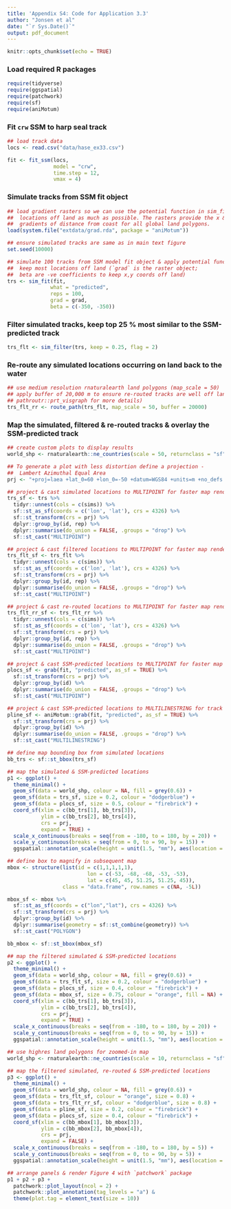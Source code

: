 ```yaml
---
title: 'Appendix S4: Code for Application 3.3'
author: "Jonsen et al"
date: "`r Sys.Date()`"
output: pdf_document
---
```


```r
knitr::opts_chunk$set(echo = TRUE)
```

### Load required R packages
```r
require(tidyverse)
require(ggspatial)
require(patchwork)
require(sf)
require(aniMotum)
```

### Fit `crw` SSM to harp seal track
```r
## load track data
locs <- read.csv("data/hase_ex33.csv")

fit <- fit_ssm(locs, 
               model = "crw", 
               time.step = 12, 
               vmax = 4)
```

### Simulate tracks from SSM fit object
```r
## load gradient rasters so we can use the potential function in sim_fit to keep
##  locations off land as much as possible. The rasters provide the x & y 
##  gradients of distance from coast for all global land polygons.
load(system.file("extdata/grad.rda", package = "aniMotum"))

## ensure simulated tracks are same as in main text figure
set.seed(10000)

## simulate 100 tracks from SSM model fit object & apply potential function to
##  keep most locations off land (`grad` is the raster object; 
##  beta are -ve coefficients to keep x,y coords off land)
trs <- sim_fit(fit,
              what = "predicted",
              reps = 100,
              grad = grad,
              beta = c(-350, -350))
```


### Filter simulated tracks, keep top 25 % most similar to the SSM-predicted track
```r
trs_flt <- sim_filter(trs, keep = 0.25, flag = 2)
```

### Re-route any simulated locations occurring on land back to the water
```r
## use medium resolution rnaturalearth land polygons (map_scale = 50)
## apply buffer of 20,000 m to ensure re-routed tracks are well off land (see 
## pathroutr::prt_visgraph for more details)
trs_flt_rr <- route_path(trs_flt, map_scale = 50, buffer = 20000)
```

### Map the simulated, filtered & re-routed tracks & overlay the SSM-predicted track
```r
## create custom plots to display results
world_shp <- rnaturalearth::ne_countries(scale = 50, returnclass = "sf")

## To generate a plot with less distortion define a projection - 
##  Lambert Azimuthal Equal Area
prj <- "+proj=laea +lat_0=60 +lon_0=-50 +datum=WGS84 +units=m +no_defs +ellps=WGS84"

## project & cast simulated locations to MULTIPOINT for faster map rendering
trs_sf <- trs %>% 
  tidyr::unnest(cols = c(sims)) %>% 
  sf::st_as_sf(coords = c('lon', 'lat'), crs = 4326) %>% 
  sf::st_transform(crs = prj) %>%
  dplyr::group_by(id, rep) %>%
  dplyr::summarise(do_union = FALSE, .groups = "drop") %>%
  sf::st_cast("MULTIPOINT")

## project & cast filtered locations to MULTIPOINT for faster map rendering
trs_flt_sf <- trs_flt %>% 
  tidyr::unnest(cols = c(sims)) %>% 
  sf::st_as_sf(coords = c('lon', 'lat'), crs = 4326) %>% 
  sf::st_transform(crs = prj) %>%
  dplyr::group_by(id, rep) %>%
  dplyr::summarise(do_union = FALSE, .groups = "drop") %>%
  sf::st_cast("MULTIPOINT")

## project & cast re-routed locations to MULTIPOINT for faster map rendering
trs_flt_rr_sf <- trs_flt_rr %>% 
  tidyr::unnest(cols = c(sims)) %>% 
  sf::st_as_sf(coords = c('lon', 'lat'), crs = 4326) %>% 
  sf::st_transform(crs = prj) %>%
  dplyr::group_by(id, rep) %>%
  dplyr::summarise(do_union = FALSE, .groups = "drop") %>%
  sf::st_cast("MULTIPOINT")

## project & cast SSM-predicted locations to MULTIPOINT for faster map rendering
plocs_sf <- grab(fit, "predicted", as_sf = TRUE) %>%
  sf::st_transform(crs = prj) %>%
  dplyr::group_by(id) %>%
  dplyr::summarise(do_union = FALSE, .groups = "drop") %>%
  sf::st_cast("MULTIPOINT")
```
\pagebreak
```r
## project & cast SSM-predicted locations to MULTILINESTRING for track lines
pline_sf <- aniMotum::grab(fit, "predicted", as_sf = TRUE) %>%
  sf::st_transform(crs = prj) %>%
  dplyr::group_by(id) %>%
  dplyr::summarise(do_union = FALSE, .groups = "drop") %>%
  sf::st_cast("MULTILINESTRING")

## define map bounding box from simulated locations 
bb_trs <- sf::st_bbox(trs_sf)  

## map the simulated & SSM-predicted locations
p1 <- ggplot() +
  theme_minimal() +
  geom_sf(data = world_shp, colour = NA, fill = grey(0.6)) +
  geom_sf(data = trs_sf, size = 0.2, colour = "dodgerblue") +
  geom_sf(data = plocs_sf, size = 0.5, colour = "firebrick") +
  coord_sf(xlim = c(bb_trs[1], bb_trs[3]), 
           ylim = c(bb_trs[2], bb_trs[4]), 
           crs = prj, 
           expand = TRUE) +
  scale_x_continuous(breaks = seq(from = -180, to = 180, by = 20)) +
  scale_y_continuous(breaks = seq(from = 0, to = 90, by = 15)) +
  ggspatial::annotation_scale(height = unit(1.5, "mm"), aes(location = "br"))

## define box to magnify in subsequent map
mbox <- structure(list(id = c(1,1,1,1,1), 
                          lon = c(-53, -68, -68, -53, -53), 
                          lat = c(45, 45, 51.25, 51.25, 45)), 
                  class = "data.frame", row.names = c(NA, -5L))

mbox_sf <- mbox %>%
  sf::st_as_sf(coords = c("lon","lat"), crs = 4326) %>%
  sf::st_transform(crs = prj) %>%
  dplyr::group_by(id) %>%
  dplyr::summarise(geometry = sf::st_combine(geometry)) %>%
  sf::st_cast("POLYGON")

bb_mbox <- sf::st_bbox(mbox_sf)  

## map the filtered simulated & SSM-predicted locations
p2 <- ggplot() +
  theme_minimal() +
  geom_sf(data = world_shp, colour = NA, fill = grey(0.6)) +
  geom_sf(data = trs_flt_sf, size = 0.2, colour = "dodgerblue") +
  geom_sf(data = plocs_sf, size = 0.4, colour = "firebrick") +
  geom_sf(data = mbox_sf, size = 0.75, colour = "orange", fill = NA) +
  coord_sf(xlim = c(bb_trs[1], bb_trs[3]), 
           ylim = c(bb_trs[2], bb_trs[4]), 
           crs = prj, 
           expand = TRUE) +
  scale_x_continuous(breaks = seq(from = -180, to = 180, by = 20)) +
  scale_y_continuous(breaks = seq(from = 0, to = 90, by = 15)) +
  ggspatial::annotation_scale(height = unit(1.5, "mm"), aes(location = "br"))
```
\pagebreak
```r
## use highres land polygons for zoomed-in map
world_shp <- rnaturalearth::ne_countries(scale = 10, returnclass = "sf")

## map the filtered simulated, re-routed & SSM-predicted locations
p3 <- ggplot() +
  theme_minimal() +
  geom_sf(data = world_shp, colour = NA, fill = grey(0.6)) +
  geom_sf(data = trs_flt_sf, colour = "orange", size = 0.8) +
  geom_sf(data = trs_flt_rr_sf, colour = "dodgerblue", size = 0.8) +
  geom_sf(data = pline_sf, size = 0.2, colour = "firebrick") +
  geom_sf(data = plocs_sf, size = 0.4, colour = "firebrick") +
  coord_sf(xlim = c(bb_mbox[1], bb_mbox[3]), 
           ylim = c(bb_mbox[2], bb_mbox[4]), 
           crs = prj, 
           expand = FALSE) +
  scale_x_continuous(breaks = seq(from = -180, to = 180, by = 5)) +
  scale_y_continuous(breaks = seq(from = 0, to = 90, by = 5)) +
  ggspatial::annotation_scale(height = unit(1.5, "mm"), aes(location = "tl"))

## arrange panels & render Figure 4 with `patchwork` package
p1 + p2 + p3 + 
  patchwork::plot_layout(ncol = 2) +
  patchwork::plot_annotation(tag_levels = "a") & 
  theme(plot.tag = element_text(size = 10))
```



